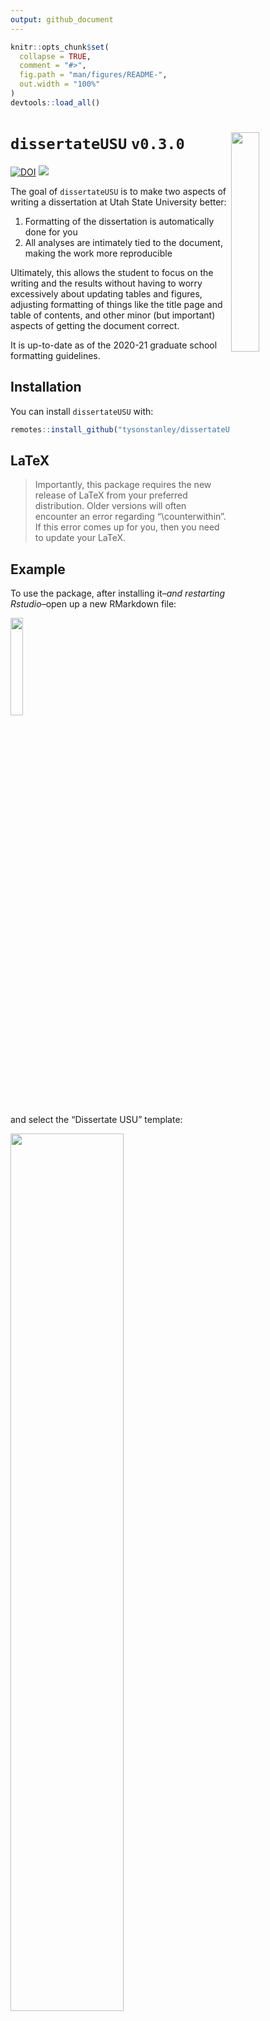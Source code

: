 ```yaml
---
output: github_document
---
```


<!-- README.md is generated from README.Rmd. Please edit that file -->

```r
knitr::opts_chunk$set(
  collapse = TRUE,
  comment = "#>",
  fig.path = "man/figures/README-",
  out.width = "100%"
)
devtools::load_all()
```


# `dissertateUSU` `v0.3.0` <img src="inst/dissertateUSU_hex.png" align="right" width="30%" height="30%"/>

[![DOI](https://zenodo.org/badge/DOI/10.5281/zenodo.3516441.svg)](https://doi.org/10.5281/zenodo.3516441)
![](https://img.shields.io/badge/status-stable-brightgreen.svg)

The goal of `dissertateUSU` is to make two aspects of writing a dissertation at Utah State University better:

1. Formatting of the dissertation is automatically done for you
2. All analyses are intimately tied to the document, making the work more reproducible

Ultimately, this allows the student to focus on the writing and the results without having to worry excessively about updating tables and figures, adjusting formatting of things like the title page and table of contents, and other minor (but important) aspects of getting the document correct.

It is up-to-date as of the 2020-21 graduate school formatting guidelines.

## Installation

You can install `dissertateUSU` with:

``` r
remotes::install_github("tysonstanley/dissertateUSU")
```

## LaTeX

> Importantly, this package requires the new release of LaTeX from your preferred distribution. Older versions will often encounter an error regarding "\\counterwithin". If this error comes up for you, then you need to update your LaTeX.

## Example

To use the package, after installing it--*and restarting Rstudio*--open up a new RMarkdown file:

<img src="inst/dropdownmenu.png" align="center" width="20%"/>

and select the "Dissertate USU" template:

<img src="inst/fromtemplate.png" align="center" width="60%"/>

This will open up a new folder with a skeleton RMarkdown file:

<img src="inst/template.png" align="center" width="70%"/>

This produces a document that matches the USU dissertation guidelines:

<img src="inst/output.png" align="center" width="70%"/>

If you'd rather have the Master's Thesis cover page, just remove the `committee5` and `committee4` lines in the main `.Rmd` file.

<img src="inst/thesis_coverpage.png" align="center" width="70%"/>


### General Notes

- To put the title on two lines (see the thesis cover page above), use `\newline` (or if that doesn't work, use `\\newline`) at the point where you want the title to split to the second line. In general, USU wants the first of the two title lines to be longer than the second part.
- If you don't need a section (e.g., "Public Abstract", "Chapter 5", etc.), remove it from the main `.Rmd` file. For example, if you want to remove the "Public Abstract", remove all the lines starting from the `\newpage` in that section down to the actual words `Publically abstracted words go here.`. It will then not be included in the knitted document.
- Currently, the package uses APA 7 formatting for citations (by default) but this can be altered by downloading a new `.csl` file and specifying it in the yaml, by replacing the `apa7.csl` in the `pandoc_args: [ "--csl", "apa7.csl" ]` argument with your file name. The package also comes with `apa6.csl` to use.
- Although the School of Graduate Studies at Utah State University has approved the use of `dissertateUSU`, before using it, talk to your committee chair and your graduate program coordinator to make sure it is approved by your department.

## Writing, Writing, Writing

In the folder, there are other RMarkdown files called `Chapter1.Rmd`, `Chapter2.Rmd`, etc. These are the files where you will do the writing and analyzing. The main RMarkdown file will bring all these files together into one document. The only things you need to update in the main RMarkdown file is the `yaml` information, the abstracts, acknowledgments, and dedication.

## Some specifics for formatting

### Appendices 

To add appendices, you can use the following at the very end of the skeleton `.Rmd` file:

```
<div id="refs"></div>

<!-- Appendix -->

\clearpage
\addcontentsline{toc}{chapter}{APPENDICES}
\fancyhead[L]{Appendices}
\fancyhead[R]{Page\newline\thepage}
\fancyfoot[C]{}

\vspace*{\fill}
  \begin{center}
    APPENDICES
  \end{center}
\vspace*{\fill}

\addcontentsline{toc}{section}{Appendix A}
\section*{Appendix A}
...appendix stuff...
```


### Multipaper Format

A now common approach for dissertations at Utah State University are multi-paper dissertations. To make this work in `dissertateUSU`, you will need to use four steps. First, note each of the chapters that are the individual papers (e.g., chapters 2, 3, and 4).

First, add the bibliography line to the yaml for each chapter that will be its own paper. To do that, add the following lines to the top of the `.Rmd` file, where `yourbibfile.bib` is the name of the bib file you are using. At the same time, remove the `\newpage` to `\chapter{}` from the core `.Rmd` file for that specific chapter. Do this for each chapter. 

```
---
bibliography: yourbibfile.bib
---

\newpage
\fancyhead[R]{\thepage}
\fancyfoot[C]{}

\chapter{Chapter name}
```

Second, add the following at the end of the chapter.

```
\section*{References}

\setlength{\parindent}{-0.6in}
\setlength{\leftskip}{0.6in}
\setlength{\parskip}{6pt}
\noindent
```

Third, to reset the paragraph formatting for the following chapter, at the beginning of the next chapter add:

```
\setlength{\parindent}{0.4in}
\setlength{\leftskip}{0.0in}
\setlength{\parskip}{6pt}
\noindent
```

Finally, change the core `.Rmd` code chunks from:

````markdown
`r ''````{r, child="Chapter2.Rmd"}
```
````


to:

````markdown
`r ''````{r, results='asis'}
chapter_knit("Chapter2")
```
````

This will do an alternative form of knitting (and will create a `.md` and `.tex` file for the chapter).



## Final Notes and Thanks

The package is still undergoing some development and we would love feedback on any aspect that doesn't work as expected. 

We also want to thank the [`rticles`](https://github.com/rstudio/rticles) package for the functionality for `dissertateUSU`. The idea to make this package, as well as its design, was derived from the `rticles` package.

And thanks to David Jenks for his help finding LaTeX bugs from older LaTeX releases.

